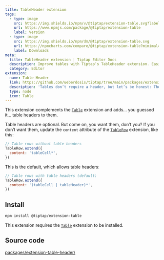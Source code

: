 ```yaml
---
title: TableHeader extension
tags:
  - type: image
    src: https://img.shields.io/npm/v/@tiptap/extension-table.svg?label=version
    url: https://www.npmjs.com/package/@tiptap/extension-table
    label: Version
  - type: image
    src: https://img.shields.io/npm/dm/@tiptap/extension-table.svg
    url: https://npmcharts.com/compare/@tiptap/extension-table?minimal=true
    label: Downloads
meta:
  title: TableHeader extension | Tiptap Editor Docs
  description: Improve tables with Tiptap’s TableHeader extension. Easily control table headers. Source code and usage examples in the docs!
  category: Editor
extension:
  name: Table Header
  link: https://github.com/ueberdosis/tiptap/tree/main/packages/extension-table
  description: 'Tables don’t require a header, but let’s be honest: They look better with it.'
  type: node
  icon: Table
---
```



This extension complements the [`Table`](/editor/extensions/nodes/table) extension and adds… you guessed it… table headers to them.

<CodeDemo path="/Nodes/Table" />

Table headers are optional. But come on, you want them, don’t you? If you don’t want them, update the `content` attribute of the [`TableRow`](/editor/extensions/nodes/table-row) extension, like this:

```js
// Table rows without table headers
TableRow.extend({
  content: 'tableCell*',
})
```

This is the default, which allows table headers:

```js
// Table rows with table headers (default)
TableRow.extend({
  content: '(tableCell | tableHeader)*',
})
```

## Install

```bash
npm install @tiptap/extension-table
```

This extension requires the [`Table`](/editor/extensions/nodes/table) extension to be installed.

## Source code

[packages/extension-table-header/](https://github.com/ueberdosis/tiptap/blob/main/packages/extension-table/src/header)
